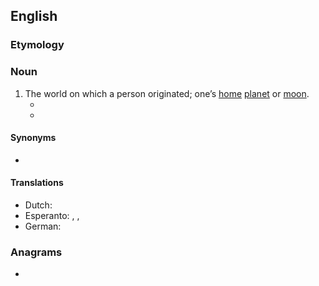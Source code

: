 ==English==

===Etymology===
{{compound|en|home|world}}

===Noun===
{{en-noun}}

# The world on which a person originated; one’s [[home]] [[planet]] or [[moon]].
#* {{quote-book|en|year=1839|author=Henry Ellison|title=Madmoments|page=229|passage=But Woman's heart within itself lives more, / And in her '''Homeworld''' she can happy be, / Loving and lov'd: from Nature's founts her Lore / Instinctive flows, she drinks it fresh and free}}
#* {{quote-book|1=en|year=2016|author=A.K. Brown|title=Jumpstart|series=Champagne Universe Series: Book 1|page=19|passage="First the Patrons wipe-out our '''home world''', now you blow any chance of us making any credits," Kane said in his gruff sinking voice.}}

====Synonyms====
* {{l|en|home planet}}

====Translations====
{{trans-top}}
* Dutch: {{t+|nl|thuiswereld|c}}
* Esperanto: {{t|eo|hejmmondo}}, {{t|eo|hejmomondo}}, {{t|eo|hejma mondo}}
* German: {{t|de|Heimatwelt|f}}
{{trans-mid}}
{{trans-bottom}}

===Anagrams===
* {{anagrams|en|a=dehlmoorw|wormholed}}